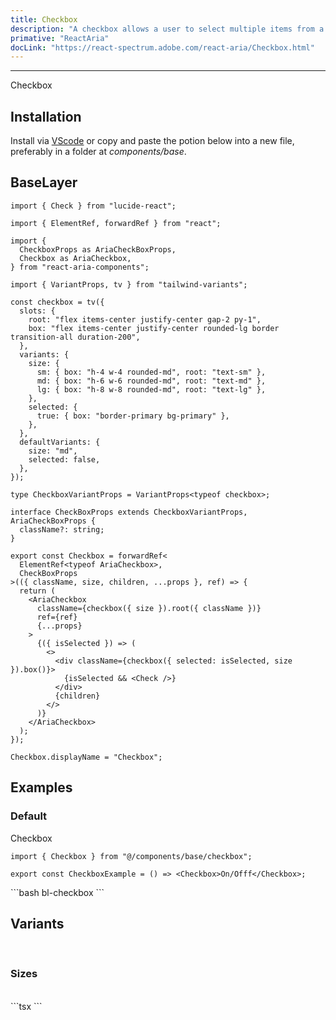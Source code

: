 ```yaml
---
title: Checkbox
description: "A checkbox allows a user to select multiple items from a list of individual items, or to mark one individual item as selected."
primative: "ReactAria"
docLink: "https://react-spectrum.adobe.com/react-aria/Checkbox.html"
---
```


---


<MdxExample>
  <Checkbox client:load> Checkbox </Checkbox>
</MdxExample>

## Installation

Install via [VScode](/docs/getting-started/vsc) or copy and paste the potion below into a new file, preferably in a folder at _components/base_.

## BaseLayer

<BaseLayer>
<Fragment slot="contentSlot">

```tsx
import { Check } from "lucide-react";

import { ElementRef, forwardRef } from "react";

import {
  CheckboxProps as AriaCheckBoxProps,
  Checkbox as AriaCheckbox,
} from "react-aria-components";

import { VariantProps, tv } from "tailwind-variants";

const checkbox = tv({
  slots: {
    root: "flex items-center justify-center gap-2 py-1",
    box: "flex items-center justify-center rounded-lg border transition-all duration-200",
  },
  variants: {
    size: {
      sm: { box: "h-4 w-4 rounded-md", root: "text-sm" },
      md: { box: "h-6 w-6 rounded-md", root: "text-md" },
      lg: { box: "h-8 w-8 rounded-md", root: "text-lg" },
    },
    selected: {
      true: { box: "border-primary bg-primary" },
    },
  },
  defaultVariants: {
    size: "md",
    selected: false,
  },
});

type CheckboxVariantProps = VariantProps<typeof checkbox>;

interface CheckBoxProps extends CheckboxVariantProps, AriaCheckBoxProps {
  className?: string;
}

export const Checkbox = forwardRef<
  ElementRef<typeof AriaCheckbox>,
  CheckBoxProps
>(({ className, size, children, ...props }, ref) => {
  return (
    <AriaCheckbox
      className={checkbox({ size }).root({ className })}
      ref={ref}
      {...props}
    >
      {({ isSelected }) => (
        <>
          <div className={checkbox({ selected: isSelected, size }).box()}>
            {isSelected && <Check />}
          </div>
          {children}
        </>
      )}
    </AriaCheckbox>
  );
});

Checkbox.displayName = "Checkbox";
```

</Fragment>
</BaseLayer>

## Examples

### Default

<MdxExample>
  <Checkbox client:load> Checkbox </Checkbox>
</MdxExample>

<br />

<DemoTabs >
  <Fragment slot="react">

```tsx
import { Checkbox } from "@/components/base/checkbox";

export const CheckboxExample = () => <Checkbox>On/Offf</Checkbox>;
```

</Fragment>

<Fragment slot="vsc">
```bash
bl-checkbox
```
</Fragment>
</DemoTabs>

## Variants
<br />

### Sizes

<div class="flex w-full items-center justify-center rounded-xl border p-4">
  <div class="flex items-center gap-2">
    <Checkbox size="sm" client:load />
    <Checkbox size="md" client:load />
    <Checkbox size="lg" client:load />
  </div>
</div>

<br />

<div className="max-h-72 w-full overflow-y-auto rounded-xl bg-[#1b1e28]">
  ```tsx
  <Checkbox size="sm" />
  <Checkbox size="md" />
  <Checkbox size="lg" />
  ```
</div>
